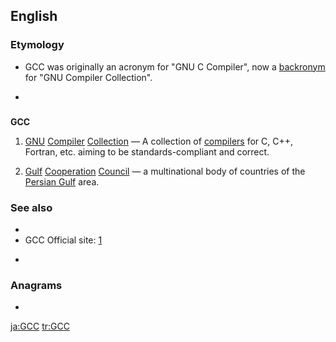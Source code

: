 ==English==

===Etymology===
*{{sense|GNU Compiler Collection}} GCC was originally an acronym for "GNU C Compiler", now a [[backronym]] for "GNU Compiler Collection".
*{{sense|Gulf Cooperation Council}} {{initialism of|Gulf Cooperation Council}}

==={{initialism}}===
'''GCC'''

# {{computing}} [[GNU]] [[compiler|Compiler]] [[collection|Collection]] &mdash; A collection of [[compilers]] for C, C++, Fortran, etc. aiming to be standards-compliant and correct.
# {{politics}} [[Gulf]] [[cooperating|Cooperation]] [[council|Council]] &mdash; a multinational body of countries of the [[Persian Gulf]] area.

===See also===
{{sense|GNU C Compiler}}
*{{pedia|GNU Compiler Collection}}
*GCC Official site: [http://gcc.gnu.org/]
{{sense|Gulf Cooperation Council}}
* {{pedia|Cooperation Council for the Arab States of the Gulf}}

===Anagrams===
* {{alphagram|[[CCG#English|CCG]]}} 


[[ja:GCC]]
[[tr:GCC]]